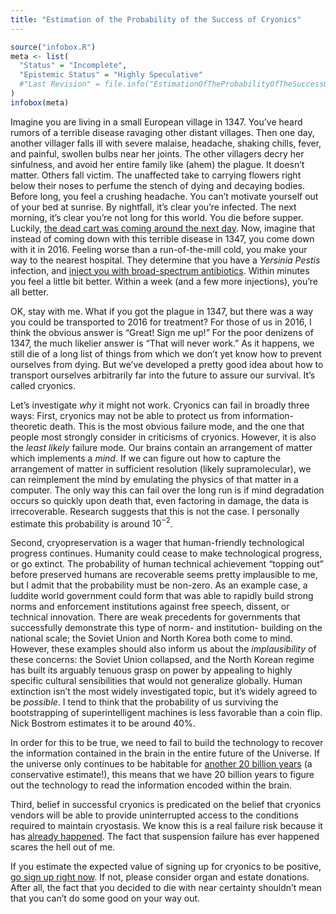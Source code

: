 ```yaml
---
title: "Estimation of the Probability of the Success of Cryonics"
---
```


```r
source("infobox.R")
meta <- list(
  "Status" = "Incomplete",
  "Epistemic Status" = "Highly Speculative"
  #"Last Revision" = file.info("EstimationOfTheProbabilityOfTheSuccessOfCryonics.Rmd")$mtime
)
infobox(meta)
```

Imagine you are living in a small European village in 1347\. You've heard rumors of a terrible disease ravaging other distant villages. Then one day, another villager falls ill with severe malaise, headache, shaking chills, fever, and painful, swollen bulbs near her joints. The other villagers decry her sinfulness, and avoid her entire family like (ahem) the plague. It doesn't matter. Others fall victim. The unaffected take to carrying flowers right below their noses to perfume the stench of dying and decaying bodies. Before long, you feel a crushing headache. You can't motivate yourself out of your bed at sunrise. By nightfall, it's clear you're infected. The next morning, it's clear you're not long for this world. You die before supper. Luckily, [the dead cart was coming around the next day](https://youtu.be/grbSQ6O6kbs). Now, imagine that instead of coming down with this terrible disease in 1347, you come down with it in 2016\. Feeling worse than a run-of-the-mill cold, you make your way to the nearest hospital. They determine that you have a _Yersinia Pestis_ infection, and [inject you with broad-spectrum antibiotics](https://en.wikipedia.org/wiki/Yersinia_pestis#Treatment). Within minutes you feel a little bit better. Within a week (and a few more injections), you're all better.

OK, stay with me. What if you got the plague in 1347, but there was a way you could be transported to 2016 for treatment? For those of us in 2016, I think the obvious answer is "Great! Sign me up!" For the poor denizens of 1347, the much likelier answer is "That will never work." As it happens, we still die of a long list of things from which we don't yet know how to prevent ourselves from dying. But we've developed a pretty good idea about how to transport ourselves arbitrarily far into the future to assure our survival. It's called cryonics.

Let's investigate _why_ it might not work. Cryonics can fail in broadly three ways: First, cryonics may not be able to protect us from information-theoretic death. This is the most obvious failure mode, and the one that people most strongly consider in criticisms of cryonics. However, it is also the _least likely_ failure mode. Our brains contain an arrangement of matter which implements a _mind_. If we can figure out how to capture the arrangement of matter in sufficient resolution (likely supramolecular), we can reimplement the mind by emulating the physics of that matter in a computer. The only way this can fail over the long run is if mind degradation occurs so quickly upon death that, even factoring in damage, the data is irrecoverable. Research suggests that this is not the case. I personally estimate this probability is around $10^{-2}$.

Second, cryopreservation is a wager that human-friendly technological progress continues. Humanity could cease to make technological progress, or go extinct. The probability of human technical achievement "topping out" before preserved humans are recoverable seems pretty implausible to me, but I admit that the probability must be non-zero. As an example case, a luddite world government could form that was able to rapidly build strong norms and enforcement institutions against free speech, dissent, or technical innovation. There are weak precedents for governments that successfully demonstrate this type of norm- and institution- building on the national scale; the Soviet Union and North Korea both come to mind. However, these examples should also inform us about the _implausibility_ of these concerns: the Soviet Union collapsed, and the North Korean regime has built its arguably tenuous grasp on power by appealing to highly specific cultural sensibilities that would not generalize globally. Human extinction isn't the most widely investigated topic, but it's widely agreed to be _possible_. I tend to think that the probability of us surviving the bootstrapping of superintelligent machines is less favorable than a coin flip. Nick Bostrom estimates it to be around 40%.

In order for this to be true, we need to fail to build the technology to recover the information contained in the brain in the entire future of the Universe. If the universe only continues to be habitable for [another 20 billion years](https://en.wikipedia.org/wiki/Chronology_of_the_universe#Big_Rip:_.E2.89.A520_billion_years_from_now) (a conservative estimate!), this means that we have 20 billion years to figure out the technology to read the information encoded within the brain.

Third, belief in successful cryonics is predicated on the belief that cryonics vendors will be able to provide uninterrupted access to the conditions required to maintain cryostasis. We know this is a real failure risk because it has [already happened](http://www.alcor.org/Library/html/suspensionfailures.html). The fact that suspension failure has ever happened scares the hell out of me.

If you estimate the expected value of signing up for cryonics to be positive, [go sign up right now](http://www.alcor.org/). If not, please consider organ and estate donations. After all, the fact that you decided to die with near certainty shouldn't mean that you can't do some good on your way out.
